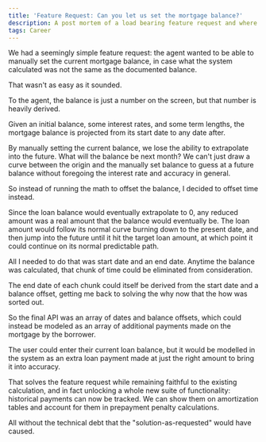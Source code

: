 ```yaml
---
title: 'Feature Request: Can you let us set the mortgage balance?'
description: A post mortem of a load bearing feature request and where the counter-intuitive solution became the correct one
tags: Career
---
```


We had a seemingly simple feature request: the agent wanted to be able to manually set the current mortgage balance, in case what the system calculated was not the same as the documented balance.

That wasn't as easy as it sounded.

To the agent, the balance is just a number on the screen, but that number is heavily derived.

Given an initial balance, some interest rates, and some term lengths, the mortgage balance is projected from its start date to any date after.

By manually setting the current balance, we lose the ability to extrapolate into the future. What will the balance be next month? We can't just draw a curve between the origin and the manually set balance to guess at a future balance without foregoing the interest rate and accuracy in general.

So instead of running the math to offset the balance, I decided to offset time instead.

Since the loan balance would eventually extrapolate to 0, any reduced amount was a real amount that the balance would eventually be. The loan amount would follow its normal curve burning down to the present date, and then jump into the future until it hit the target loan amount, at which point it could continue on its normal predictable path.

All I needed to do that was start date and an end date. Anytime the balance was calculated, that chunk of time could be eliminated from consideration.

The end date of each chunk could itself be derived from the start date and a balance offset, getting me back to solving the why now that the how was sorted out.

So the final API was an array of dates and balance offsets, which could instead be modeled as an array of additional payments made on the mortgage by the borrower.

The user could enter their current loan balance, but it would be modelled in the system as an extra loan payment made at just the right amount to bring it into accuracy.

That solves the feature request while remaining faithful to the existing calculation, and in fact unlocking a whole new suite of functionality: historical payments can now be tracked. We can show them on amortization tables and account for them in prepayment penalty calculations.

All without the technical debt that the "solution-as-requested" would have caused.
